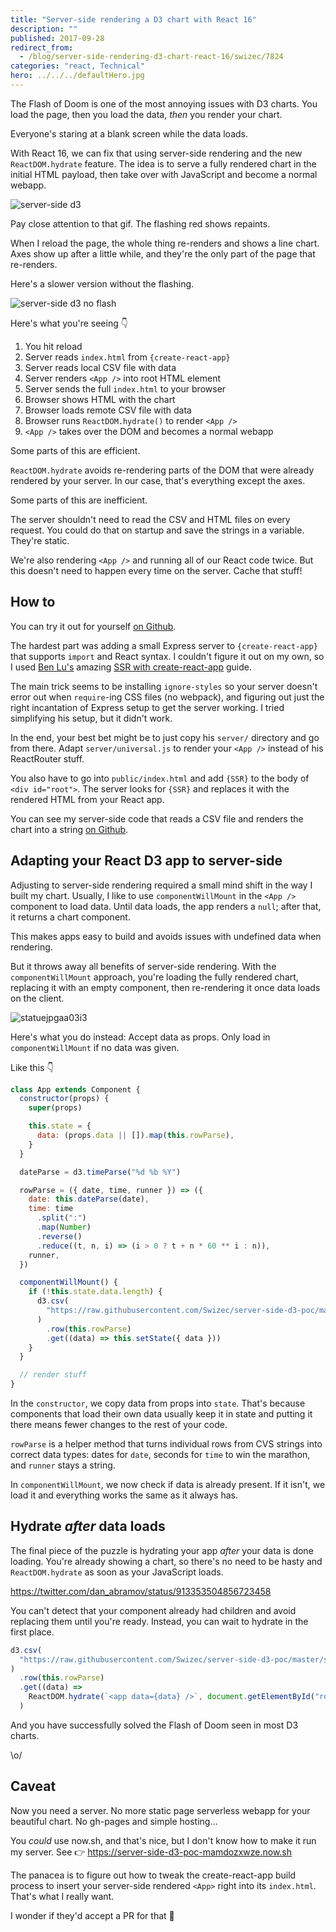 ```yaml
---
title: "Server-side rendering a D3 chart with React 16"
description: ""
published: 2017-09-28
redirect_from:
  - /blog/server-side-rendering-d3-chart-react-16/swizec/7824
categories: "react, Technical"
hero: ../../../defaultHero.jpg
---
```


The Flash of Doom is one of the most annoying issues with D3 charts. You load the page, then you load the data, _then_ you render your chart.

Everyone's staring at a blank screen while the data loads.

With React 16, we can fix that using server-side rendering and the new `ReactDOM.hydrate` feature. The idea is to serve a fully rendered chart in the initial HTML payload, then take over with JavaScript and become a normal webapp.

![server-side d3](https://swizec.com/wp-content/uploads/2017/09/server-side-d3.gif)

Pay close attention to that gif. The flashing red shows repaints.

When I reload the page, the whole thing re-renders and shows a line chart. Axes show up after a little while, and they're the only part of the page that re-renders.

Here's a slower version without the flashing.

![server-side d3 no flash](https://swizec.com/wp-content/uploads/2017/09/server-side-d3-no-flash.gif)

Here's what you're seeing 👇

1.  You hit reload
2.  Server reads `index.html` from `{create-react-app}`
3.  Server reads local CSV file with data
4.  Server renders `<App />` into root HTML element
5.  Server sends the full `index.html` to your browser
6.  Browser shows HTML with the chart
7.  Browser loads remote CSV file with data
8.  Browser runs `ReactDOM.hydrate()` to render `<App />`
9.  `<App />` takes over the DOM and becomes a normal webapp

Some parts of this are efficient.

`ReactDOM.hydrate` avoids re-rendering parts of the DOM that were already rendered by your server. In our case, that's everything except the axes.

Some parts of this are inefficient.

The server shouldn't need to read the CSV and HTML files on every request. You could do that on startup and save the strings in a variable. They're static.

We're also rendering `<App />` and running all of our React code twice. But this doesn't need to happen every time on the server. Cache that stuff!

## How to

You can try it out for yourself [on Github](https://github.com/Swizec/server-side-d3-poc).

The hardest part was adding a small Express server to `{create-react-app}` that supports `import` and React syntax. I couldn't figure it out on my own, so I used [Ben Lu's](https://medium.com/@benlu/ssr-with-create-react-app-v2-1b8b520681d9) amazing [SSR with create-react-app](https://medium.com/@benlu/ssr-with-create-react-app-v2-1b8b520681d9) guide.

The main trick seems to be installing `ignore-styles` so your server doesn't error out when `require`-ing CSS files (no webpack), and figuring out just the right incantation of Express setup to get the server working. I tried simplifying his setup, but it didn't work.

In the end, your best bet might be to just copy his `server/` directory and go from there. Adapt `server/universal.js` to render your `<App />` instead of his ReactRouter stuff.

You also have to go into `public/index.html` and add `{SSR}` to the body of `<div id="root">`. The server looks for `{SSR}` and replaces it with the rendered HTML from your React app.

You can see my server-side code that reads a CSV file and renders the chart into a string [on Github](https://github.com/Swizec/server-side-d3-poc/blob/master/server/universal.js).

## Adapting your React D3 app to server-side

Adjusting to server-side rendering required a small mind shift in the way I built my chart. Usually, I like to use `componentWillMount` in the `<App />` component to load data. Until data loads, the app renders a `null`; after that, it returns a chart component.

This makes apps easy to build and avoids issues with undefined data when rendering.

But it throws away all benefits of server-side rendering. With the `componentWillMount` approach, you're loading the fully rendered chart, replacing it with an empty component, then re-rendering it once data loads on the client.

![statuejpgaa03i3](./img/statuejpgaa03i3.jpeg)

Here's what you do instead: Accept data as props. Only load in `componentWillMount` if no data was given.

Like this 👇

```javascript
class App extends Component {
  constructor(props) {
    super(props)

    this.state = {
      data: (props.data || []).map(this.rowParse),
    }
  }

  dateParse = d3.timeParse("%d %b %Y")

  rowParse = ({ date, time, runner }) => ({
    date: this.dateParse(date),
    time: time
      .split(":")
      .map(Number)
      .reverse()
      .reduce((t, n, i) => (i > 0 ? t + n * 60 ** i : n)),
    runner,
  })

  componentWillMount() {
    if (!this.state.data.length) {
      d3.csv(
        "https://raw.githubusercontent.com/Swizec/server-side-d3-poc/master/src/data.csv"
      )
        .row(this.rowParse)
        .get((data) => this.setState({ data }))
    }
  }

  // render stuff
}
```

In the `constructor`, we copy data from props into `state`. That's because components that load their own data usually keep it in state and putting it there means fewer changes to the rest of your code.

`rowParse` is a helper method that turns individual rows from CVS strings into correct data types: dates for `date`, seconds for `time` to win the marathon, and `runner` stays a string.

In `componentWillMount`, we now check if data is already present. If it isn't, we load it and everything works the same as it always has.

## Hydrate _after_ data loads

The final piece of the puzzle is hydrating your app _after_ your data is done loading. You're already showing a chart, so there's no need to be hasty and `ReactDOM.hydrate` as soon as your JavaScript loads.

https://twitter.com/dan_abramov/status/913353504856723458

You can't detect that your component already had children and avoid replacing them until you're ready. Instead, you can wait to hydrate in the first place.

```javascript
d3.csv(
  "https://raw.githubusercontent.com/Swizec/server-side-d3-poc/master/src/data.csv"
)
  .row(this.rowParse)
  .get((data) =>
    ReactDOM.hydrate(`<app data={data} />`, document.getElementById("root"))
  )
```

And you have successfully solved the Flash of Doom seen in most D3 charts.

\o/

## Caveat

Now you need a server. No more static page serverless webapp for your beautiful chart. No gh-pages and simple hosting…

You _could_ use now.sh, and that's nice, but I don't know how to make it run my server. See 👉 https://server-side-d3-poc-mamdozxwze.now.sh

The panacea is to figure out how to tweak the create-react-app build process to insert your server-side rendered `<App>` right into its `index.html`. That's what I really want.

I wonder if they'd accept a PR for that 🤔
